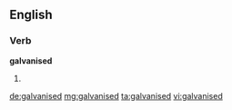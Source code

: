 ==English==

===Verb===
'''galvanised'''

# {{past of|[[galvanise]]}}

[[de:galvanised]]
[[mg:galvanised]]
[[ta:galvanised]]
[[vi:galvanised]]